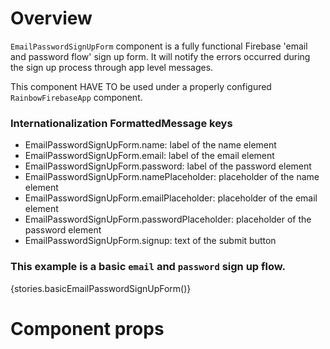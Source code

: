 
<Meta title="Modules|Auth/Components" component={EmailPasswordSignUpForm} />

# Overview

`EmailPasswordSignUpForm` component is a fully functional Firebase 'email and password flow' sign up form.
It will notify the errors occurred during the sign up process through app level messages.

This component HAVE TO be used under a properly configured `RainbowFirebaseApp` component.

### Internationalization FormattedMessage keys

-   EmailPasswordSignUpForm.name: label of the name element
-   EmailPasswordSignUpForm.email: label of the email element
-   EmailPasswordSignUpForm.password: label of the password element
-   EmailPasswordSignUpForm.namePlaceholder: placeholder of the name element
-   EmailPasswordSignUpForm.emailPlaceholder: placeholder of the email element
-   EmailPasswordSignUpForm.passwordPlaceholder: placeholder of the password element
-   EmailPasswordSignUpForm.signup: text of the submit button

### This example is a basic `email` and `password` sign up flow.

<Preview>
    <Story name="EmailPasswordSignUpForm">{stories.basicEmailPasswordSignUpForm()}</Story>
</Preview>

# Component props

<Props of={EmailPasswordSignUpForm} />
